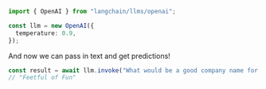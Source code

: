 ```typescript
import { OpenAI } from "langchain/llms/openai";

const llm = new OpenAI({
  temperature: 0.9,
});
```

And now we can pass in text and get predictions!

```typescript
const result = await llm.invoke("What would be a good company name for a company that makes colorful socks?");
// "Feetful of Fun"
```

